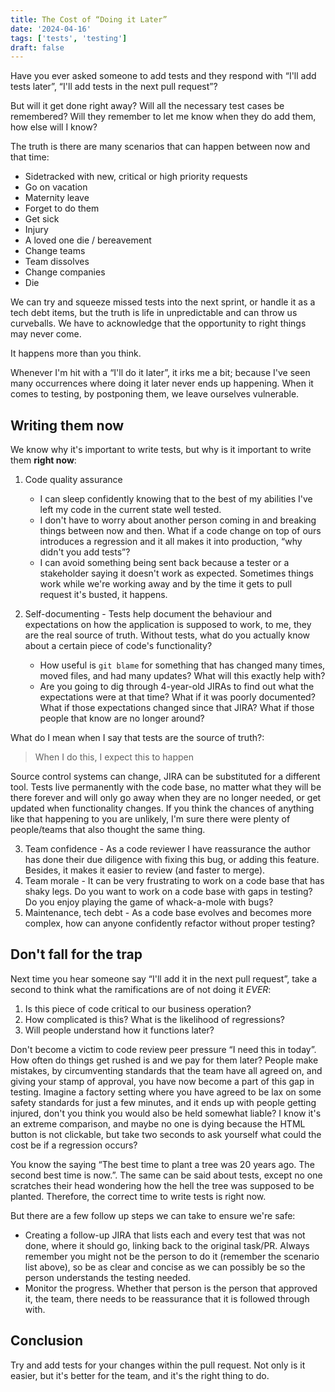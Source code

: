 ```yaml
---
title: The Cost of “Doing it Later”
date: '2024-04-16'
tags: ['tests', 'testing']
draft: false
---
```


Have you ever asked someone to add tests and they respond with “I'll add tests later”, “I'll add tests in the next pull request”?

But will it get done right away?  Will all the necessary test cases be remembered?  Will they remember
to let me know when they do add them, how else will I know?

The truth is there are many scenarios that can happen between now and that time:

- Sidetracked with new, critical or high priority requests
- Go on vacation
- Maternity leave
- Forget to do them
- Get sick
- Injury
- A loved one die / bereavement
- Change teams
- Team dissolves
- Change companies
- Die

We can try and squeeze missed tests into the next sprint, or handle it as a tech debt items, but the truth is life in unpredictable and can throw us curveballs.
We have to acknowledge that the opportunity to right things may never come.

It happens more than you think.

Whenever I'm hit with a “I'll do it later”, it irks me a bit; because I've seen many occurrences where doing it later never ends up happening.
When it comes to testing, by postponing them, we leave ourselves vulnerable.

## Writing them now

We know why it's important to write tests, but why is it important to write them **right now**:

1. Code quality assurance
    - I can sleep confidently knowing that to the best of my abilities I've left my code in the current state well tested.
    - I don't have to worry about another person coming in and breaking things between now and then. What if a code change on top of ours introduces a regression and it all makes it into production, “why didn't you add tests”?
    - I can avoid something being sent back because a tester or a stakeholder saying it doesn't work as expected. Sometimes things work while we're working away and by the time it gets to pull request it's busted, it happens.

2. Self-documenting - Tests help document the behaviour and expectations on how the application is supposed to work, to me, they are the real source of truth.
Without tests, what do you actually know about a certain piece of code's functionality?
    - How useful is `git blame` for something that has changed many times, moved files, and had many updates?  What will this exactly help with?
    - Are you going to dig through 4-year-old JIRAs to find out what the expectations were at that time? What if it was poorly documented? What if those expectations changed since that JIRA? What if those people that know are no longer around?

What do I mean when I say that tests are the source of truth?:

> When I do this, I expect this to happen

Source control systems can change, JIRA can be substituted for a different tool. Tests live permanently with the code base, no matter what they will be there forever and
will only go away when they are no longer needed, or get updated when functionality changes.
If you think the chances of anything like that happening to you are unlikely, I'm sure there were plenty of people/teams that also thought the same thing.

3. Team confidence - As a code reviewer I have reassurance the author has done their due diligence with fixing this bug, or adding this feature. Besides, it makes it easier to review (and faster to merge).
4. Team morale - It can be very frustrating to work on a code base that has shaky legs. Do you want to work on a code base with gaps in testing? Do you enjoy playing the game of whack-a-mole with bugs?
5. Maintenance, tech debt - As a code base evolves and becomes more complex, how can anyone confidently refactor without proper testing?

## Don't fall for the trap

Next time you hear someone say “I'll add it in the next pull request”, take a second to think what the ramifications are of not doing it *EVER*:
1. Is this piece of code critical to our business operation?
2. How complicated is this? What is the likelihood of regressions?
3. Will people understand how it functions later?

Don't become a victim to code review peer pressure “I need this in today”. How often do things get rushed is and we pay for them later?
People make mistakes, by circumventing standards that the team have all agreed on,
and giving your stamp of approval, you have now become a part of this gap in testing.
Imagine a factory setting where you have agreed to be lax on some safety standards for just a few minutes, and it ends up with people getting injured, don't you think you would also be held somewhat liable?
I know it's an extreme comparison, and maybe no one is dying because the HTML button is not clickable, but take two seconds to ask yourself what could the cost be if a regression occurs?

You know the saying “The best time to plant a tree was 20 years ago. The second best time is now.”. The same can be said about tests, except no one scratches their
head wondering how the hell the tree was supposed to be planted.  Therefore, the correct time to write tests is right now.

But there are a few follow up steps we can take to ensure we're safe:
- Creating a follow-up JIRA that lists each and every test that was not done, where it should go, linking back to the original task/PR. Always remember you might not be the person to do it (remember the scenario list above), so
be as clear and concise as we can possibly be so the person understands the testing needed.
- Monitor the progress. Whether that person is the person that approved it, the team, there needs to be reassurance that it is followed through with.

## Conclusion

Try and add tests for your changes within the pull request. Not only is it easier, but it's better for the team, and it's the right thing to do.
